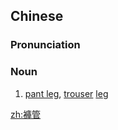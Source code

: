 {{also|裤管}}
==Chinese==
{{zh-forms|s=裤管}}

===Pronunciation===
{{zh-pron
|m=kùguǎn
|cat=n
}}

===Noun===
{{zh-noun}}

# [[pant leg]], [[trouser]] [[leg]] {{gloss|either of the legs of a pair of trousers}}

[[zh:褲管]]